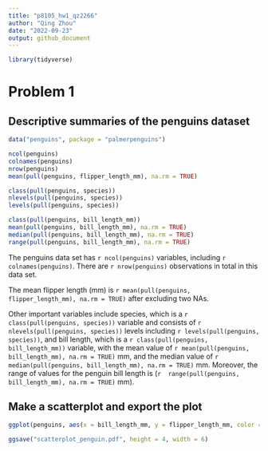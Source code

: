 ```yaml
---
title: "p8105_hw1_qz2266"
author: "Qing Zhou"
date: "2022-09-23"
output: github_document
---
```


```r
library(tidyverse)
```

# Problem 1

## Descriptive summaries of the penguins dataset

```r
data("penguins", package = "palmerpenguins")

ncol(penguins)
colnames(penguins)
nrow(penguins)
mean(pull(penguins, flipper_length_mm), na.rm = TRUE)

class(pull(penguins, species))
nlevels(pull(penguins, species))
levels(pull(penguins, species))

class(pull(penguins, bill_length_mm))
mean(pull(penguins, bill_length_mm), na.rm = TRUE)
median(pull(penguins, bill_length_mm), na.rm = TRUE)
range(pull(penguins, bill_length_mm), na.rm = TRUE)
```

The penguins data set has `r ncol(penguins)` variables, including `r colnames(penguins)`.  There are `r nrow(penguins)` observations in total in this data set. 

The mean flipper length (mm) is `r mean(pull(penguins, flipper_length_mm), na.rm = TRUE)` after excluding two NAs.

Other important variables include species, which is a `r class(pull(penguins, species))` variable and consists of `r nlevels(pull(penguins, species))` levels including `r levels(pull(penguins, species))`, and bill length, which is a `r class(pull(penguins, bill_length_mm))` variable, with the mean value of `r mean(pull(penguins, bill_length_mm), na.rm = TRUE)` mm, and the median value of `r median(pull(penguins, bill_length_mm), na.rm = TRUE)` mm. Moreover, the range of values for the penguin bill length is 
(`r  range(pull(penguins, bill_length_mm), na.rm = TRUE)` mm).


## Make a scatterplot and export the plot

```r
ggplot(penguins, aes(x = bill_length_mm, y = flipper_length_mm, color = species)) + geom_point() + ggtitle("Penguin Flipper Length vs. Bill Length by Species")

ggsave("scatterplot_penguin.pdf", height = 4, width = 6)
```



